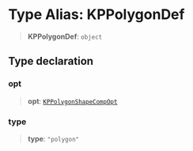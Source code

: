 # Type Alias: KPPolygonDef

> **KPPolygonDef**: `object`

## Type declaration

### opt

> **opt**: [`KPPolygonShapeCompOpt`](/api/interfaces/KPPolygonShapeCompOpt)

### type

> **type**: `"polygon"`
